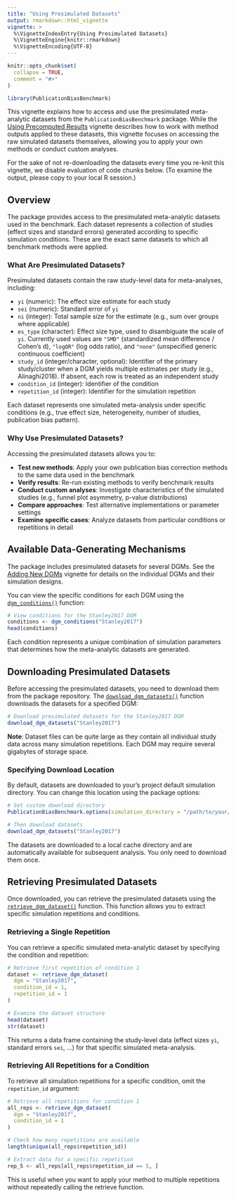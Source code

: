 ```yaml
---
title: "Using Presimulated Datasets"
output: rmarkdown::html_vignette
vignette: >
  %\VignetteIndexEntry{Using Presimulated Datasets}
  %\VignetteEngine{knitr::rmarkdown}
  %\VignetteEncoding{UTF-8}
---
```


```r
knitr::opts_chunk$set(
  collapse = TRUE,
  comment = "#>"
)
```

```r
library(PublicationBiasBenchmark)
```

This vignette explains how to access and use the presimulated meta-analytic datasets from the `PublicationBiasBenchmark` package. 
While the [Using Precomputed Results](Using_Precomputed_Results.html) vignette describes how to work with method outputs applied to these datasets, 
this vignette focuses on accessing the raw simulated datasets themselves, allowing you to apply your own methods or conduct custom analyses.

For the sake of not re-downloading the datasets every time you re-knit this vignette, we disable evaluation of code chunks below. 
(To examine the output, please copy to your local R session.)

## Overview

The package provides access to the presimulated meta-analytic datasets used in the benchmark. Each dataset represents a collection of studies (effect sizes and standard errors) generated according to specific simulation conditions. These are the exact same datasets to which all benchmark methods were applied.

### What Are Presimulated Datasets?

Presimulated datasets contain the raw study-level data for meta-analyses, including:

- `yi` (numeric): The effect size estimate for each study
- `sei` (numeric): Standard error of `yi`
- `ni` (integer): Total sample size for the estimate (e.g., sum over groups where applicable)
- `es_type` (character): Effect size type, used to disambiguate the scale of `yi`. Currently used values are `"SMD"` (standardized mean difference / Cohen's d), `"logOR"` (log odds ratio), and `"none"` (unspecified generic continuous coefficient)
- `study_id` (integer/character, optional): Identifier of the primary study/cluster when a DGM yields multiple estimates per study (e.g., Alinaghi2018). If absent, each row is treated as an independent study
- `condition_id` (integer): Identifier of the condition
- `repetition_id` (integer): Identifier for the simulation repetition

Each dataset represents one simulated meta-analysis under specific conditions (e.g., true effect size, heterogeneity, number of studies, publication bias pattern).

### Why Use Presimulated Datasets?

Accessing the presimulated datasets allows you to:

 - **Test new methods**: Apply your own publication bias correction methods to the same data used in the benchmark
 - **Verify results**: Re-run existing methods to verify benchmark results
 - **Conduct custom analyses**: Investigate characteristics of the simulated studies (e.g., funnel plot asymmetry, p-value distributions)
 - **Compare approaches**: Test alternative implementations or parameter settings
 - **Examine specific cases**: Analyze datasets from particular conditions or repetitions in detail

## Available Data-Generating Mechanisms

The package includes presimulated datasets for several DGMs. See the [Adding New DGMs](Adding_New_DGMs.html) vignette for details on the individual DGMs and their simulation designs.

You can view the specific conditions for each DGM using the [`dgm_conditions()`](../reference/dgm_conditions.html) function:

```r
# View conditions for the Stanley2017 DGM
conditions <- dgm_conditions("Stanley2017")
head(conditions)
```

Each condition represents a unique combination of simulation parameters that determines how the meta-analytic datasets are generated.

## Downloading Presimulated Datasets

Before accessing the presimulated datasets, you need to download them from the package repository. The [`download_dgm_datasets()`](../reference/download_dgm.html) function downloads the datasets for a specified DGM:

```r
# Download presimulated datasets for the Stanley2017 DGM
download_dgm_datasets("Stanley2017")
```

**Note**: Dataset files can be quite large as they contain all individual study data across many simulation repetitions. Each DGM may require several gigabytes of storage space.

### Specifying Download Location

By default, datasets are downloaded to your's project default simulation directory. You can change this location using the package options:

```r
# Set custom download directory
PublicationBiasBenchmark.options(simulation_directory = "/path/to/your/directory")

# Then download datasets
download_dgm_datasets("Stanley2017")
```

The datasets are downloaded to a local cache directory and are automatically available for subsequent analysis. You only need to download them once.

## Retrieving Presimulated Datasets

Once downloaded, you can retrieve the presimulated datasets using the [`retrieve_dgm_dataset()`](../reference/retrieve_dgm_dataset.html) function. This function allows you to extract specific simulation repetitions and conditions.

### Retrieving a Single Repetition

You can retrieve a specific simulated meta-analytic dataset by specifying the condition and repetition:

```r
# Retrieve first repetition of condition 1
dataset <- retrieve_dgm_dataset(
  dgm = "Stanley2017",
  condition_id = 1,
  repetition_id = 1
)

# Examine the dataset structure
head(dataset)
str(dataset)
```

This returns a data frame containing the study-level data (effect sizes `yi`, standard errors `sei`, ...) for that specific simulated meta-analysis.

### Retrieving All Repetitions for a Condition

To retrieve all simulation repetitions for a specific condition, omit the `repetition_id` argument:

```r
# Retrieve all repetitions for condition 1
all_reps <- retrieve_dgm_dataset(
  dgm = "Stanley2017",
  condition_id = 1
)

# Check how many repetitions are available
length(unique(all_reps$repetition_id))

# Extract data for a specific repetition
rep_5 <- all_reps[all_reps$repetition_id == 5, ]
```

This is useful when you want to apply your method to multiple repetitions without repeatedly calling the retrieve function.
